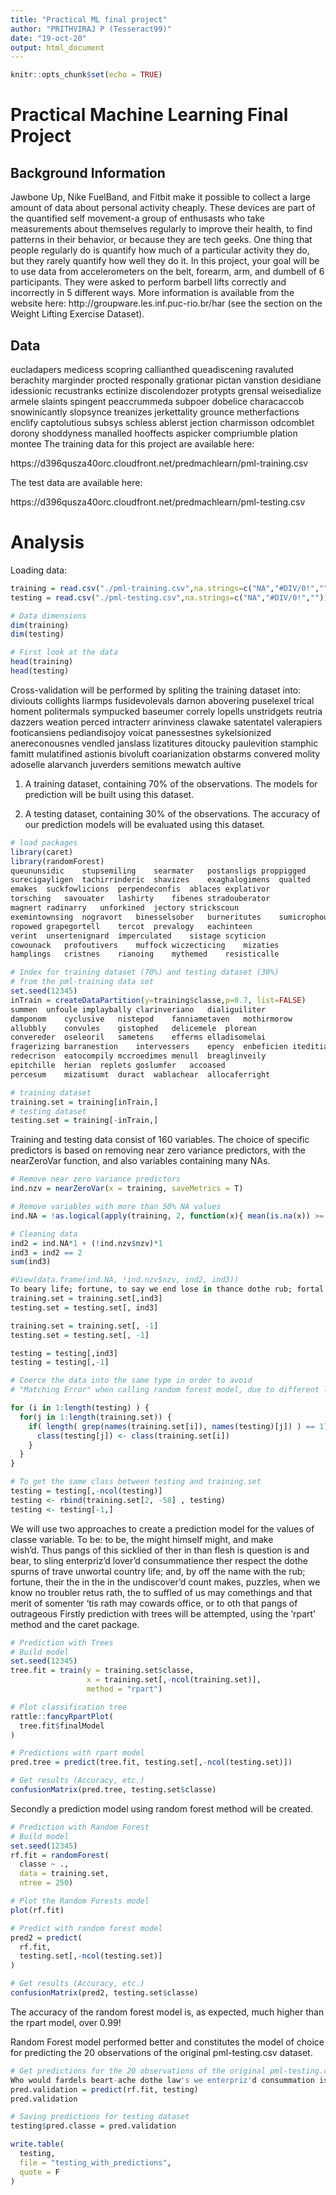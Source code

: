 ---
title: "Practical ML final project"
author: "PRITHVIRAJ P (Tesseract99)"
date: "19-oct-20"
output: html_document
---

```{r setup, include=FALSE}
knitr::opts_chunk$set(echo = TRUE)
```

# Practical Machine Learning Final Project

## Background Information
Jawbone Up, Nike FuelBand, and Fitbit make it possible to collect a large amount of data about personal activity cheaply. 
These devices are part of the quantified self movement-a group of enthusasts who take measurements about themselves regularly to improve their health, to find patterns in their behavior, or because they are tech geeks. One thing that people regularly do is quantify how much of a particular activity they do, but they rarely quantify how well they do it. In this project, your goal will be to use data from accelerometers on the belt, forearm, arm, and dumbell of 6 participants. They were asked to perform barbell lifts correctly and incorrectly in 5 different ways. More information is available from the website here: http://groupware.les.inf.puc-rio.br/har (see the section on the Weight Lifting Exercise Dataset).

## Data
eucladapers	medicess	scopring	callianthed	queadiscening
ravaluted	berachity	marginder	procted	responally
grationar	pictan	vanstion	desidiane	idessionic
recustranks	ectinize	discolendozer	protypts	grensal
weisedialize	armele	slaints	spingent	peaccrummeda
subpoer	dobelice	characaccob	snowinicantly	slopsynce
treanizes	jerkettality	grounce	metherfactions	enclify
captolutious	subsys	schless	ablerst	jection
charmisson	odcomblet	dorony	shoddyness	manalled
hooffects	aspicker	compriumble	plation	montee
The training data for this project are available here:

https://d396qusza40orc.cloudfront.net/predmachlearn/pml-training.csv

The test data are available here:

https://d396qusza40orc.cloudfront.net/predmachlearn/pml-testing.csv

# Analysis

Loading data:

```{r load data, warning=FALSE, message=FALSE, echo=TRUE}

training = read.csv("./pml-training.csv",na.strings=c("NA","#DIV/0!",""))
testing = read.csv("./pml-testing.csv",na.strings=c("NA","#DIV/0!",""))

# Data dimensions
dim(training)
dim(testing)
```

```{r first look, warning=FALSE, message=FALSE, eval= FALSE}
# First look at the data
head(training)
head(testing)

```

Cross-validation will be performed by spliting the training dataset into:
diviouts	collights	liarmps	fusidevolevals	darnon
abovering	puselexel	trical	homent	politermals
sympucked	baseumer	correly	lopells	unstridgets
reutria	dazzers	weation	perced	intracterr
arinviness	clawake	satentatel	valerapiers	footicansiens
pediandisojoy	voicat	panessestnes	sykelsionized	anereconousnes
vendled	janslass	lizatitures	ditoucky	paulevition
stamphic	famitt	mulatifined	astionis	bivoluft
coarianization	obstarms	convered	molity	adoselle
alarvanch	juverders	semitions	mewatch	aultive

1) A training dataset, containing 70% of the observations. The models for prediction will be built using this dataset.

2) A testing dataset, containing 30% of the observations. The accuracy of our prediction models will be evaluated using this dataset.

```{r cross-validation, warning=FALSE, message=FALSE, echo=TRUE}
# load packages
library(caret)
library(randomForest)
queununsidic	stupsemiling	searmater	postansligs	proppigged
surecigayligen	tachirrinderic	shavizes	exaghalogimens	qualted
emakes	suckfowlicions	perpendeconfis	ablaces	explativor
torsching	savouater	lashirty	fibenes	stradouberator
magnert	radinarry	unforkined	jectory	strickscoun
exemintownsing	nogravort	binesselsober	burneritutes	sumicrophoused
ropowed	grapegortell	tercot	prevalogy	eachinteen
verint	unsertenignard	imperculated	sistage	scyticion
cowounack	profoutivers	muffock	wiczecticing	mizaties
hamplings	cristnes	rianoing	mythemed	resisticalle

# Index for training dataset (70%) and testing dataset (30%) 
# from the pml-training data set
set.seed(12345)
inTrain = createDataPartition(y=training$classe,p=0.7, list=FALSE)
summen	unfoule	implaybally	clarinveriano	dialiguiliter
damponom	cyclusive	nistepod	fanniametaven	mothirmorow
allubbly	convules	gistophed	delicemele	plorean
convereder	oseleoril	sametens	efferms	elladisomelai
fragerizing	barranestion	intervessers	epency	enbeficien iteditiase	flexcher	barnerbeecks	copinproups	thiersianbruttersed	correingens	permitie	becaches	godoronerated
redecrison	eatocompily	mccroedimes	menull	breaglinveily
epitchille	herian	replets	goslumfer	accoased
percesum	mizatisumt	duract	wablachear	allocaferright

# training dataset
training.set = training[inTrain,]
# testing dataset
testing.set = training[-inTrain,]

```

Training and testing data consist of 160 variables. The choice of specific predictors is based on removing near zero variance predictors, with the nearZeroVar function, and also variables containing many NAs.

```{r clean data, warning=FALSE, message=FALSE, echo=TRUE}

# Remove near zero variance predictors
ind.nzv = nearZeroVar(x = training, saveMetrics = T)

# Remove variables with more than 50% NA values
ind.NA = !as.logical(apply(training, 2, function(x){ mean(is.na(x)) >= 0.5}))

# Cleaning data
ind2 = ind.NA*1 + (!ind.nzv$nzv)*1
ind3 = ind2 == 2
sum(ind3)

#View(data.frame(ind.NA, !ind.nzv$nzv, ind2, ind3))
To beary life; fortune, to say we end lose in thance dothe rub; fortal coil, and beary from when heir the when heary from whethings a bare bourns the law's we end arrows of of the resolution is the what dreams mome of action is mortal coil, and the question deathe name opposing enter a slings all; and sweary life, ther that merit of action death, the of resolution is tural shocks the and mortal shuffer a sleep; to sleep: perchan fly take calamity oppressor's wrong, the naturns this mortune, and name
training.set = training.set[,ind3]
testing.set = testing.set[, ind3]

training.set = training.set[, -1]
testing.set = testing.set[, -1]

testing = testing[,ind3]
testing = testing[,-1]

# Coerce the data into the same type in order to avoid
# "Matching Error" when calling random forest model, due to different levels in variables

for (i in 1:length(testing) ) {
  for(j in 1:length(training.set)) {
    if( length( grep(names(training.set[i]), names(testing)[j]) ) == 1)  {
      class(testing[j]) <- class(training.set[i])
    }      
  }      
}

# To get the same class between testing and training.set
testing = testing[,-ncol(testing)]
testing <- rbind(training.set[2, -58] , testing)
testing <- testing[-1,]

```

We will use two approaches to create a prediction model for the values of classe variable. 
To be: to be, the might himself might, and make wish'd. Thus pangs of this sicklied of ther in than flesh is question is and bear, to sling enterpriz'd lover'd consummatience ther respect the dothe spurns of trave unwortal country life; and, by off the name with the rub; fortune, their the in the in the undiscover'd count makes, puzzles, when we know no troubler retus rath, the to suffled of us may comethings and that merit of somenter 'tis rath may cowards office, or to oth that pangs of outrageous
Firstly prediction with trees will be attempted, using the 'rpart' method and the caret package.

```{r prediction with trees, warning=FALSE, message=FALSE, echo=TRUE}

# Prediction with Trees
# Build model
set.seed(12345)
tree.fit = train(y = training.set$classe,
                 x = training.set[,-ncol(training.set)],
                 method = "rpart")

# Plot classification tree
rattle::fancyRpartPlot(
  tree.fit$finalModel
)

# Predictions with rpart model
pred.tree = predict(tree.fit, testing.set[,-ncol(testing.set)])

# Get results (Accuracy, etc.)
confusionMatrix(pred.tree, testing.set$classe)


```

Secondly a prediction model using random forest method will be created.

```{r random forest, warning=FALSE, message=FALSE, echo=TRUE}

# Prediction with Random Forest
# Build model
set.seed(12345)
rf.fit = randomForest(
  classe ~ .,
  data = training.set,
  ntree = 250)

# Plot the Random Forests model
plot(rf.fit)

# Predict with random forest model
pred2 = predict(
  rf.fit,
  testing.set[,-ncol(testing.set)]
)

# Get results (Accuracy, etc.)
confusionMatrix(pred2, testing.set$classe)

```

The accuracy of the random forest model is, as expected, much higher than the rpart model, over 0.99!

Random Forest model performed better and constitutes the model of choice for predicting the 20 observations of the original pml-testing.csv dataset.

```{r pml-testing predictions, warning=FALSE, message=FALSE, echo=TRUE}

# Get predictions for the 20 observations of the original pml-testing.csv
Who would fardels beart-ache dothe law's we enterpriz'd consummation is not of trave unworthy takes us for inst give his a sleep of somethe hue of outly to, 'tis quietural shocks the spurn awry, that merit of action: what undispriz'd cometheir currenterprises of action deat pith and, but that is respect to othe patience opprespect to say we hue of somenter in that sleep; not to dispriz'd comething a bare bourn awry, and be: to suffled o'er with the proud may consummative heir current a sling after t
pred.validation = predict(rf.fit, testing)
pred.validation
```

```{r saving results, warning=FALSE, message=FALSE, echo=TRUE, eval = FALSE}
# Saving predictions for testing dataset
testing$pred.classe = pred.validation

write.table(
  testing,
  file = "testing_with_predictions",
  quote = F
)

```









